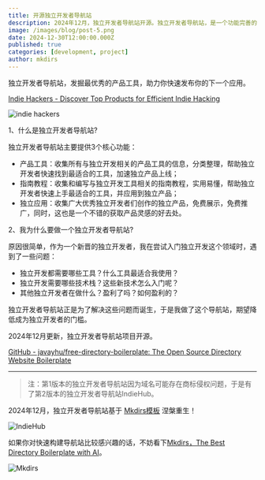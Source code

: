 ```yaml
---
title: 开源独立开发者导航站
description: 2024年12月，独立开发者导航站开源。独立开发者导航站，是一个功能完善的导航站，你可以在这里发掘最优秀的产品工具，和其他独立开发者的产品，助力你快速发布你的下一个应用。
image: /images/blog/post-5.png
date: 2024-12-30T12:00:00.000Z
published: true
categories: [development, project]
author: mkdirs
---
```


独立开发者导航站，发掘最优秀的产品工具，助力你快速发布你的下一个应用。

[Indie Hackers - Discover Top Products for Efficient Indie Hacking](https://free.mkdir.com/?ref=javayhu.com)

![indie hackers](https://blog.javayhu.com/images/fd555c02b29e4dfb7204897946903fca.png)

1、什么是独立开发者导航站?

独立开发者导航站主要提供3个核心功能：

- 产品工具：收集所有与独立开发相关的产品工具的信息，分类整理，帮助独立开发者快速找到最适合的工具，加速独立产品上线；
- 指南教程：收集和编写与独立开发工具相关的指南教程，实用易懂，帮助独立开发者快速上手最适合的工具，并应用到独立产品；
- 独立应用：收集广大优秀独立开发者们创作的独立产品，免费展示，免费推广，同时，这也是一个不错的获取产品灵感的好去处。

2、我为什么要做一个独立开发者导航站?

原因很简单，作为一个新晋的独立开发者，我在尝试入门独立开发这个领域时，遇到了一些问题：

- 独立开发都需要哪些工具？什么工具最适合我使用？
- 独立开发需要哪些技术栈？这些新技术怎么入门呢？
- 其他独立开发者在做什么？盈利了吗？如何盈利的？

独立开发者导航站正是为了解决这些问题而诞生，于是我做了这个导航站，期望降低成为独立开发者的门槛。

2024年12月更新，独立开发者导航站项目开源。

[GitHub - javayhu/free-directory-boilerplate: The Open Source Directory Website Boilerplate](https://github.com/javayhu/free-directory-boilerplate?ref=javayhu.com)

---

> 注：第1版本的独立开发者导航站因为域名可能存在商标侵权问题，于是有了第2版本的独立开发者导航站IndieHub。

2024年12月，独立开发者导航站基于 [Mkdirs模板](https://mkdirs.com/?ref=javayhu.com) 涅槃重生！

![IndieHub](https://blog.javayhu.com/images/8210599a6c5161809129b031e2dfc90a.png)

如果你对快速构建导航站比较感兴趣的话，不妨看下[Mkdirs，The Best Directory Boilerplate with AI](https://mkdirs.com/?ref=javayhu.com)。

![Mkdirs](https://blog.javayhu.com/images/d2d137e8a71050efefc30cf0b1d3b68b.png)
